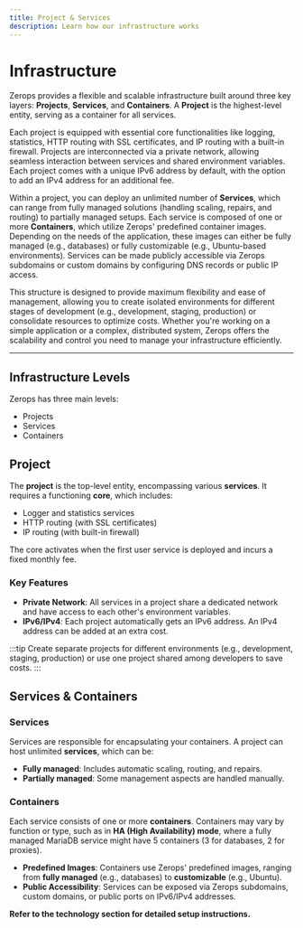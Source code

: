 ```yaml
---
title: Project & Services
description: Learn how our infrastructure works
---
```


# Infrastructure <!-- TODO: max amount of projects -->

Zerops provides a flexible and scalable infrastructure built around three key layers: **Projects**, **Services**, and **Containers**. A **Project** is the highest-level entity, serving as a container for all services.

Each project is equipped with essential core functionalities like logging, statistics, HTTP routing with SSL certificates, and IP routing with a built-in firewall. Projects are interconnected via a private network, allowing seamless interaction between services and shared environment variables. Each project comes with a unique IPv6 address by default, with the option to add an IPv4 address for an additional fee.

Within a project, you can deploy an unlimited number of **Services**, which can range from fully managed solutions (handling scaling, repairs, and routing) to partially managed setups. Each service is composed of one or more **Containers**, which utilize Zerops' predefined container images. Depending on the needs of the application, these images can either be fully managed (e.g., databases) or fully customizable (e.g., Ubuntu-based environments). Services can be made publicly accessible via Zerops subdomains or custom domains by configuring DNS records or public IP access.

This structure is designed to provide maximum flexibility and ease of management, allowing you to create isolated environments for different stages of development (e.g., development, staging, production) or consolidate resources to optimize costs. Whether you're working on a simple application or a complex, distributed system, Zerops offers the scalability and control you need to manage your infrastructure efficiently.

---

## Infrastructure Levels

Zerops has three main levels:

- Projects
- Services
- Containers

## Project

The **project** is the top-level entity, encompassing various **services**. It requires a functioning **core**, which includes:

- Logger and statistics services
- HTTP routing (with SSL certificates)
- IP routing (with built-in firewall)

The core activates when the first user service is deployed and incurs a fixed monthly fee.

### Key Features

- **Private Network**: All services in a project share a dedicated network and have access to each other's environment variables.
- **IPv6/IPv4**: Each project automatically gets an IPv6 address. An IPv4 address can be added at an extra cost.

:::tip
Create separate projects for different environments (e.g., development, staging, production) or use one project shared among developers to save costs.
:::

## Services & Containers

### Services

Services are responsible for encapsulating your containers.
A project can host unlimited **services**, which can be:

- **Fully managed**: Includes automatic scaling, routing, and repairs.
- **Partially managed**: Some management aspects are handled manually.

### Containers

Each service consists of one or more **containers**. Containers may vary by function or type, such as in **HA (High Availability) mode**, where a fully managed MariaDB service might have 5 containers (3 for databases, 2 for proxies).

- **Predefined Images**: Containers use Zerops' predefined images, ranging from **fully managed** (e.g., databases) to **customizable** (e.g., Ubuntu).
- **Public Accessibility**: Services can be exposed via Zerops subdomains, custom domains, or public ports on IPv6/IPv4 addresses.

**Refer to the technology section for detailed setup instructions.**
